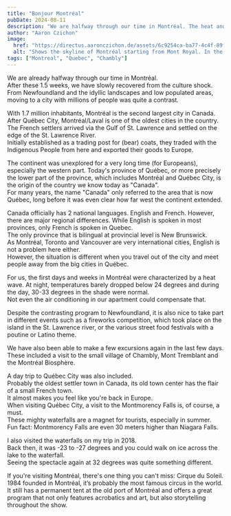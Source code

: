 ```yaml
---
title: "Bonjour Montréal"
pubDate: 2024-08-11
description: "We are halfway through our time in Montréal. The heat and the many impressions are still a challenge for us."
author: "Aaron Czichon"
image:
  href: "https://directus.aaronczichon.de/assets/6c9254ca-ba77-4c4f-89f0-5ac0d96fb56c.jpg?quality=70&width=1600"
  alt: "Shows the skyline of Montréal starting from Mont Royal. In the foreground is a large park."
tags: ["Montreal", "Quebec", "Chambly"]
---
```



We are already halfway through our time in Montréal.  
After these 1.5 weeks, we have slowly recovered from the culture shock.  
From Newfoundland and the idyllic landscapes and low populated areas, moving to a city with millions of people was quite a contrast.

With 1.7 million inhabitants, Montréal is the second largest city in Canada.  
After Québec City, Montréal/Laval is one of the oldest cities in the country. The French settlers arrived via the Gulf of St. Lawrence and settled on the edge of the St. Lawrence River.  
Initially established as a trading post for (bear) coats, they traded with the Indigenous People from here and exported their goods to Europe.

<DirectusImage assetId="302c4e31-194a-4b96-99af-b769e1b4b498.jpg" />

The continent was unexplored for a very long time (for Europeans), especially the western part. Today's province of Québec, or more precisely the lower part of the province, which includes Montréal and Québec City, is the origin of the country we know today as "Canada".  
For many years, the name "Canada" only referred to the area that is now Québec, long before it was even clear how far west the continent extended.

Canada officially has 2 national languages. English and French. However, there are major regional differences. While English is spoken in most provinces, only French is spoken in Quebec.  
The only province that is bilingual at provincial level is New Brunswick.  
As Montréal, Toronto and Vancouver are very international cities, English is not a problem here either.  
However, the situation is different when you travel out of the city and meet people away from the big cities in Québec.

<DirectusImage assetId="2fad26ee-7baf-4e06-9c17-bdc0bc97d44f.jpg" />

For us, the first days and weeks in Montréal were characterized by a heat wave. At night, temperatures barely dropped below 24 degrees and during the day, 30-33 degrees in the shade were normal.  
Not even the air conditioning in our apartment could compensate that.

Despite the contrasting program to Newfoundland, it is also nice to take part in different events such as a fireworks competition, which took place on the island in the St. Lawrence river, or the various street food festivals with a poutine or Latino theme.

<DirectusGallery folderName="32 Bonjour Montreal" />

We have also been able to make a few excursions again in the last few days.  
These included a visit to the small village of Chambly, Mont Tremblant and the Montréal Biosphère.

A day trip to Québec City was also included.  
Probably the oldest settler town in Canada, its old town center has the flair of a small French town.  
It almost makes you feel like you're back in Europe.  
When visiting Québec City, a visit to the Montmorency Falls is, of course, a must.  
These mighty waterfalls are a magnet for tourists, especially in summer.  
Fun fact: Montmorency Falls are even 30 meters higher than Niagara Falls.

I also visited the waterfalls on my trip in 2018.  
Back then, it was -23 to -27 degrees and you could walk on ice across the lake to the waterfall.  
Seeing the spectacle again at 32 degrees was quite something different.

If you're visiting Montréal, there's one thing you can't miss: Cirque du Soleil.  
1984 founded in Montréal, it’s probably the most famous circus in the world.  
It still has a permanent tent at the old port of Montréal and offers a great program that not only features acrobatics and art, but also storytelling throughout the show.
